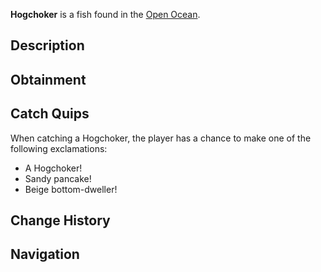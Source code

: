 {{FishInfobox
|image          = Hogchoker.png
|rarity         = Common
|sea            = Second Sea
|location       = [[Open Ocean]]
|sublocation    = 
|sources        = Fishing Rod
|radar_location = 
|prog_speed     = +12
|xp             = 20
|weather        = Clear
|time           = Day
|season         = Summer
|bait           = Sapphire Krill
|base_weight    = 10
|base_value     = 40
|weight_range   = 6
|base_chance    = 130
|base_resil     = 85
}}
'''Hogchoker''' is a {{Rarity|Common}} fish found in the [[Open Ocean]].

== Description ==
{{Description|A sandy-colored fish with beige fins, flattening itself against the ocean floor.|Bestiary Entry}}

== Obtainment ==
{{Description|It hugs the sand when the sun shines bright.|Bestiary Hint}}
{{Fish Availability|
Apex Fish Hunt/Apex Leviathan
Narwhal Hunt/Beluga/Second Sea
Narwhal Hunt/Magician Narwhal/Second Sea
Narwhal Hunt/Narwhal/Second Sea
Open Ocean
Open Ocean/Sea Leviathan
|top_rods      = 
Training Rod\283339.37\NaN;
Flimsy Rod\280964.97\22661.41;
Free Spirit Rod\213339.29\20609.73;
Astralhook Rod\193878.03\0;
Fang of the Eclipse\191902.36\17210.79;
Plastic Rod\183997.26\12197.35;
Firefly Rod\184639.72\17879.59;
Carrot Rod\191743.51\17854.96;
Azure Of Lagoon\191462.87\16102.22;
Great Dreamer Rod\175647.77\15632.84;
Lobster Rod\177341.69\15289;
Fischer's Rod\183022.71\12180.44;
Long Rod\147714.72\12303.52;
Verdant Shear Rod\186068\16530.7;
Trident Rod\179305.01\13977.36;
Blazebringer Rod\175671.92\14390.28;
No-Life Rod\157839.93\12789.73;
Ethereal Prism Rod\150972.73\12566.15;
Seraphic Rod\150716.53\11735.71;
Depthseeker Rod\147195.99\12369.73;
Challenger's Rod\146895.56\11834.67;
Avalanche Rod\146428.62\12325.37;
Rod Of The Forgotten Fang\145322.55\11354.59;
Volcanic Rod\145185.87\11958.33;
Rod Of The Exalted One\144930.49\11559.86;
Zeus Rod\144713.76\11919.45;
Rod Of The Depths\144263.16\11402.1;
Steady Rod\134834.95\9966.62
|recommended   = Free Spirit Rod
}}

== Catch Quips ==
When catching a Hogchoker, the player has a chance to make one of the following exclamations:
* A Hogchoker!
* Sandy pancake!
* Beige bottom-dweller!

== Change History ==
{{Change History|{{subst:Current Version}}}}

== Navigation ==
{{Fish Navbox|Open Ocean}}
